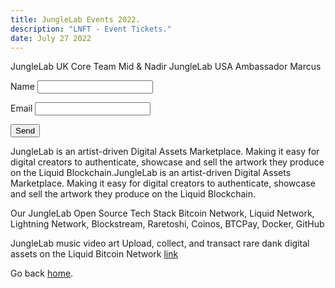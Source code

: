 ```yaml
---
title: JungleLab Events 2022.
description: "LNFT - Event Tickets."
date: July 27 2022
---
```


JungleLab UK Core Team Mid & Nadir
JungleLab USA Ambassador Marcus

<form name="contact" netlify>
  <p>
    <label>Name <input type="text" name="name" /></label>
  </p>
  <p>
    <label>Email <input type="email" name="email" /></label>
  </p>
  <p>
    <button type="submit">Send</button>
  </p>
</form>


JungleLab is an artist-driven Digital Assets Marketplace. Making it easy for digital creators to authenticate, showcase and sell the artwork they produce on the Liquid Blockchain.JungleLab is an artist-driven Digital Assets Marketplace. Making it easy for digital creators to authenticate, 
showcase and sell the artwork they produce on the Liquid Blockchain.

Our JungleLab Open Source Tech Stack
Bitcoin Network, Liquid Network, Lightning Network, Blockstream, Raretoshi, Coinos, BTCPay, Docker, GitHub

JungleLab music video art
Upload, collect, and transact rare dank digital assets on the Liquid Bitcoin Network [link](https://junglelab.io)


Go back [home](/).
